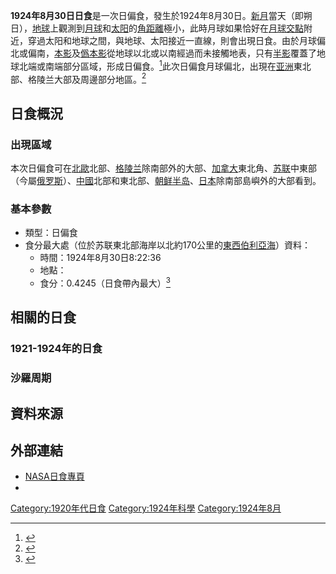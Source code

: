 {{Infobox Solar eclipse
| Year        = 1924
| Month       = 8
| Day         = 30
| Type        = 日偏食
| Image       = SE1924Aug30P.png
| Image size  = 200px
| Image intro = 1924年8月30日日偏食路徑圖
  <!--   日食資料   -->
| Gamma       = 1.3123
| Mag         = 0.4245
| Saros       = 153
| Saros total = 70
| Saros seq   = 4
  <!--     食甚     -->
| Duration    = 
| Location    = [[苏联|苏联]]東北部海岸以北約170公里的[[東西伯利亞海|東西伯利亞海]]
| Coords      = {{coord|71.5|N|172.9|E}}
| Width       = 
  <!--   開始時間   -->
| Partial     = 
| Start type  = 
| Centre      = 
| Greatest    = 8:22:36
  <!--     倒數     -->
| hour        = 08
| minute      = 22
| second      = 36
| Duration_s  = 
}}
'''1924年8月30日日食'''是一次日偏食，發生於1924年8月30日。[[新月|新月]]當天（即朔日），[[地球|地球]]上觀測到[[月球|月球]]和[[太阳|太阳]]的[[角距離|角距離]]極小，此時月球如果恰好在[[月球交點|月球交點]]附近，穿過太阳和地球之間，與地球、太阳接近一直線，則會出現日食。由於月球偏北或偏南，[[本影|本影]]及[[僞本影|僞本影]]從地球以北或以南經過而未接觸地表，只有[[半影|半影]]覆蓋了地球北端或南端部分區域，形成日偏食。<ref name="astron">{{cite web|author=樊忠玉|title=日（月）食|url=http://www.astron.ac.cn/bencandy-51-1630-1.htm|publisher=中国天文科普网|accessdate=2016-04-01|archive-date=2014-09-17|archive-url=https://web.archive.org/web/20140917080048/http://www.astron.ac.cn/bencandy-51-1630-1.htm|dead-url=no}}</ref>此次日偏食月球偏北，出現在[[亚洲|亚洲]]東北部、格陵兰大部及周邊部分地區。<ref name="NASAGIF">{{cite web|author=Fred Espenak|title=Paritial Solar Eclipse of 1924 Aug 30|url=http://eclipse.gsfc.nasa.gov/SEplot/SEplot1901/SE1924Aug30P.GIF|publisher=NASA Eclipse Web Site|accessdate=2016-04-01|archive-date=2020-10-20|archive-url=https://web.archive.org/web/20201020074011/https://eclipse.gsfc.nasa.gov/SEplot/SEplot1901/SE1924Aug30P.GIF|dead-url=no}}{{en}}</ref>

== 日食概況 ==
=== 出現區域 ===
本次日偏食可在[[北歐|北歐]]北部、[[格陵兰|格陵兰]]除南部外的大部、[[加拿大|加拿大]]東北角、[[苏联|苏联]]中東部（今屬[[俄罗斯|俄罗斯]]）、[[中國|中國]]北部和東北部、[[朝鲜半岛|朝鲜半岛]]、[[日本|日本]]除南部島嶼外的大部看到。

=== 基本參數 ===
{{NoteUTC}}
* 類型：日偏食
* 食分最大處（位於苏联東北部海岸以北約170公里的[[東西伯利亞海|東西伯利亞海]]）資料：
** 時間：1924年8月30日8:22:36
** 地點：{{coord|71.5|N|172.9|E}}
** 食分：0.4245（日食帶內最大）<ref name="Besselian">{{cite web|author=Fred Espenak|title=Besselian Elements - Paritial Solar Eclipse of 1924 Aug 30|url=http://eclipse.gsfc.nasa.gov/SEsearch/SEdata.php?Ecl=19240830|publisher=NASA Eclipse Web Site|accessdate=2016-04-01|archive-date=2020-10-28|archive-url=https://web.archive.org/web/20201028060844/https://eclipse.gsfc.nasa.gov/SEsearch/SEdata.php?Ecl=19240830|dead-url=no}}{{en}}</ref>

== 相關的日食 ==
=== 1921-1924年的日食 ===
{{Solar eclipse set 1921-1924}}

=== 沙羅周期 ===
{{Solar Saros series 153}}

== 資料來源 ==
{{reflist}}

== 外部連結 ==
{{日食主題}}
* [http://eclipse.gsfc.nasa.gov/solar.html NASA日食專頁]{{Wayback|url=http://eclipse.gsfc.nasa.gov/solar.html |date=20190108200537 }}{{en}}
* {{Partial solar eclipse NASA reference|1901/SE1924Aug30P|19240830}}

{{Solar eclipses
|nature=日偏食
|previous=[[1924年7月31日日食|1924年7月31日日食]]
|natureprevious=日偏食
|next=[[1925年1月24日日食|1925年1月24日日食]]
|naturenext=日全食
|previoussamenature=[[1924年7月31日日食|1924年7月31日日食]]
|nextsamenature=[[1927年12月24日日食|1927年12月24日日食]]
}}
{{日食}}

[[Category:1920年代日食|Category:1920年代日食]]
[[Category:1924年科學|Category:1924年科學]]
[[Category:1924年8月|Category:1924年8月]]